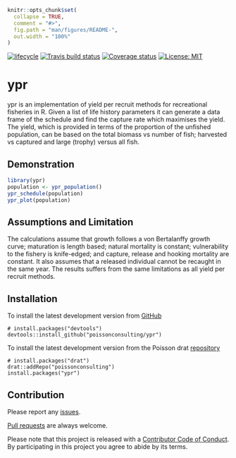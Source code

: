 <!-- README.md is generated from README.Rmd. Please edit that file -->

```r
knitr::opts_chunk$set(
  collapse = TRUE,
  comment = "#>",
  fig.path = "man/figures/README-",
  out.width = "100%"
)
```

[![lifecycle](https://img.shields.io/badge/lifecycle-maturing-blue.svg)](https://www.tidyverse.org/lifecycle/#maturing)
[![Travis build status](https://travis-ci.org/poissonconsulting/ypr.svg?branch=master)](https://travis-ci.org/poissonconsulting/ypr)
[![Coverage status](https://codecov.io/gh/poissonconsulting/ypr/branch/master/graph/badge.svg)](https://codecov.io/github/poissonconsulting/ypr?branch=master)
[![License: MIT](https://img.shields.io/badge/License-MIT-green.svg)](https://opensource.org/licenses/MIT)

# ypr

ypr is an implementation of yield per recruit methods for 
recreational fisheries in R.
Given a list of life history parameters it can generate a data frame
of the schedule and find the capture rate which maximises the yield. 
The yield, which is provided in terms of the proportion of the unfished population,
can be based on the total biomass vs number of fish; 
harvested vs captured and large (trophy) versus all fish.

## Demonstration

```r
library(ypr)
population <- ypr_population()
ypr_schedule(population)
ypr_plot(population)
```


## Assumptions and Limitation

The calculations assume that growth follows a von Bertalanffy growth curve;
maturation is length based;
natural mortality is constant;
vulnerability to the fishery is knife-edged;
and capture, release and hooking mortality are constant.
It also assumes that a released individual cannot be recaught in the same year.
The results suffers from the same limitations as all yield per recruit methods.

## Installation

To install the latest development version from [GitHub](https://github.com/poissonconsulting/ypr)
```
# install.packages("devtools")
devtools::install_github("poissonconsulting/ypr")
```

To install the latest development version from the Poisson drat [repository](https://github.com/poissonconsulting/drat)
```
# install.packages("drat")
drat::addRepo("poissonconsulting")
install.packages("ypr")
```

## Contribution

Please report any [issues](https://github.com/poissonconsulting/ypr/issues).

[Pull requests](https://github.com/poissonconsulting/ypr/pulls) are always welcome.

Please note that this project is released with a [Contributor Code of Conduct](CONDUCT.md). By participating in this project you agree to abide by its terms.

